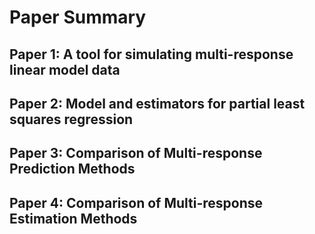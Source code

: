 # Paper Summary

## Paper 1: A tool for simulating multi-response linear model data

## Paper 2: Model and estimators for partial least squares regression

## Paper 3: Comparison of Multi-response Prediction Methods

## Paper 4: Comparison of Multi-response Estimation Methods
